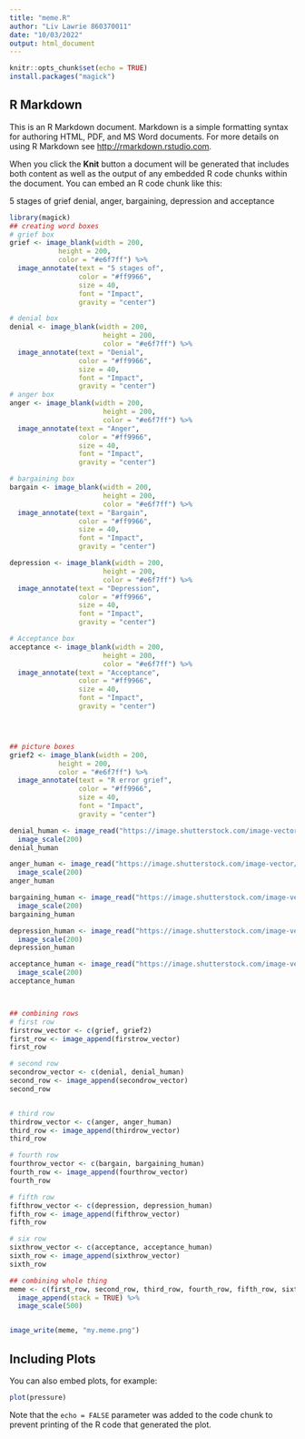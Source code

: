 ```yaml
---
title: "meme.R"
author: "Liv Lawrie 860370011"
date: "10/03/2022"
output: html_document
---
```


```r
knitr::opts_chunk$set(echo = TRUE)
install.packages("magick")


```

## R Markdown

This is an R Markdown document. Markdown is a simple formatting syntax for authoring HTML, PDF, and MS Word documents. For more details on using R Markdown see <http://rmarkdown.rstudio.com>.

When you click the **Knit** button a document will be generated that includes both content as well as the output of any embedded R code chunks within the document. You can embed an R code chunk like this:

5 stages of grief
denial, anger, bargaining, depression and acceptance

```r
library(magick)
## creating word boxes
# grief box
grief <- image_blank(width = 200, 
            height = 200, 
            color = "#e6f7ff") %>%
  image_annotate(text = "5 stages of",
                 color = "#ff9966",
                 size = 40,
                 font = "Impact",
                 gravity = "center")

# denial box
denial <- image_blank(width = 200, 
                       height = 200, 
                       color = "#e6f7ff") %>%
  image_annotate(text = "Denial",
                 color = "#ff9966",
                 size = 40,
                 font = "Impact",
                 gravity = "center")
# anger box
anger <- image_blank(width = 200, 
                       height = 200, 
                       color = "#e6f7ff") %>%
  image_annotate(text = "Anger",
                 color = "#ff9966",
                 size = 40,
                 font = "Impact",
                 gravity = "center")

# bargaining box
bargain <- image_blank(width = 200, 
                       height = 200, 
                       color = "#e6f7ff") %>%
  image_annotate(text = "Bargain",
                 color = "#ff9966",
                 size = 40,
                 font = "Impact",
                 gravity = "center")

depression <- image_blank(width = 200, 
                       height = 200, 
                       color = "#e6f7ff") %>%
  image_annotate(text = "Depression",
                 color = "#ff9966",
                 size = 40,
                 font = "Impact",
                 gravity = "center")

# Acceptance box
acceptance <- image_blank(width = 200, 
                       height = 200, 
                       color = "#e6f7ff") %>%
  image_annotate(text = "Acceptance",
                 color = "#ff9966",
                 size = 40,
                 font = "Impact",
                 gravity = "center")




## picture boxes
grief2 <- image_blank(width = 200, 
            height = 200, 
            color = "#e6f7ff") %>%
  image_annotate(text = "R error grief",
                 color = "#ff9966",
                 size = 40,
                 font = "Impact",
                 gravity = "center")

denial_human <- image_read("https://image.shutterstock.com/image-vector/young-man-showing-crossed-hands-600w-2054500886.jpg") %>%
  image_scale(200)
denial_human

anger_human <- image_read("https://image.shutterstock.com/image-vector/anger-rage-screaming-concept-young-600w-1887490843.jpg") %>%
  image_scale(200)
anger_human

bargaining_human <- image_read("https://image.shutterstock.com/image-vector/people-begging-praying-hands-together-600w-1618420927.jpg") %>%
  image_scale(200)
bargaining_human

depression_human <- image_read("https://image.shutterstock.com/image-vector/sad-young-girl-flat-vector-600w-1609331719.jpg") %>%
  image_scale(200)
depression_human

acceptance_human <- image_read("https://image.shutterstock.com/image-vector/guy-sitting-lotus-position-600w-1410510524.jpg") %>%
  image_scale(200)
acceptance_human



## combining rows
# first row
firstrow_vector <- c(grief, grief2)
first_row <- image_append(firstrow_vector)
first_row

# second row
secondrow_vector <- c(denial, denial_human)
second_row <- image_append(secondrow_vector)
second_row


# third row
thirdrow_vector <- c(anger, anger_human)
third_row <- image_append(thirdrow_vector)
third_row

# fourth row
fourthrow_vector <- c(bargain, bargaining_human)
fourth_row <- image_append(fourthrow_vector)
fourth_row

# fifth row
fifthrow_vector <- c(depression, depression_human)
fifth_row <- image_append(fifthrow_vector)
fifth_row

# six row
sixthrow_vector <- c(acceptance, acceptance_human)
sixth_row <- image_append(sixthrow_vector)
sixth_row

## combining whole thing
meme <- c(first_row, second_row, third_row, fourth_row, fifth_row, sixth_row) %>%
  image_append(stack = TRUE) %>%
  image_scale(500)


image_write(meme, "my.meme.png")

```

## Including Plots

You can also embed plots, for example:

```r
plot(pressure)
```

Note that the `echo = FALSE` parameter was added to the code chunk to prevent printing of the R code that generated the plot.
